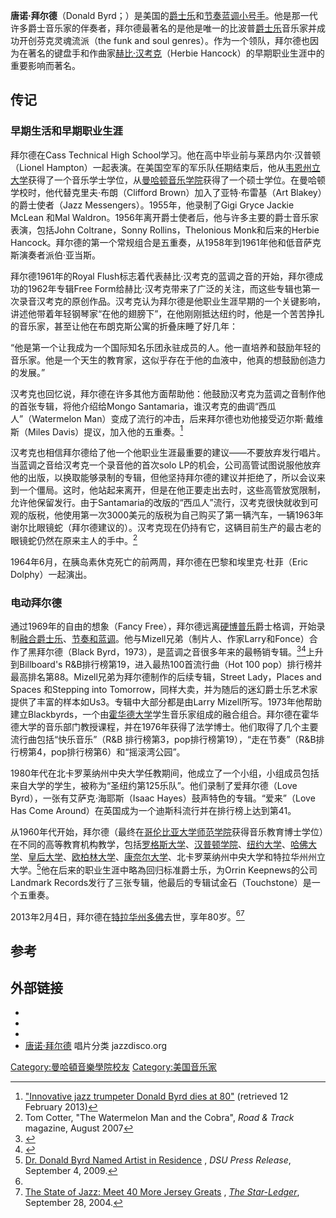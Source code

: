 {{Infobox musical artist
| name                =唐诺·拜尔德
| image               =
| background          = non_vocal_instrumentalist
| birth_name          = Donaldson Toussaint L'Ouverture Byrd II
| birth_date          = 1932年12月9日
| birth_place         = 美国[[密歇根州|密歇根州]][[底特律|底特律]]市
| origin              = 
| death_date          = {{death date and age|2013|2|4|1932|12|9}}
| death_place         =美国[[特拉华州|特拉华州]][[多佛_(特拉华州)|多佛]]
| genre               =波普爵士音乐、硬波普、放克、灵魂乐
| occupation          =音乐家
| instrument          = 小号、粗管短号、Vocals
| years_active        = 1954 - 2013
| label               = 蓝调之音、Prestige、Verve、哥伦比亚、Transition
| associated_acts     = {{Unbulleted list|[[Pepper_Adams|Pepper Adams]]|[[Gigi_Gryce|Gigi Gryce]]|[[Jackie_McLean|Jackie McLean]]|[[Hank_Mobley|Hank Mobley]]|[[Dexter_Gordon|Dexter Gordon]]}} 
}}
{{dead end|time=2015-05-15T09:52:59+00:00}}
'''唐诺·拜尔德'''（Donald Byrd；{{bd|1932年|12月9日|2013年|2月4日|catIdx=B}}）是美国的[[爵士乐|爵士乐]]和[[节奏蓝调|节奏蓝调]][[小号手|小号手]]。他是那一代许多爵士音乐家的伴奏者，拜尔德最著名的是他是唯一的比波普[[爵士乐|爵士乐]]音乐家并成功开创芬克灵魂流派（the funk and soul genres）。作为一个领队，拜尔德也因为在著名的键盘手和作曲家[[賀比·漢考克|赫比·汉考克]]（Herbie Hancock）的早期职业生涯中的重要影响而著名。

==传记==
===早期生活和早期职业生涯===
拜尔德在Cass Technical High School学习。他在高中毕业前与莱昂内尔·汉普顿（Lionel Hampton）一起表演。在美国空军的军乐队任期结束后，他从[[韦恩州立大学|韦恩州立大学]]获得了一个音乐学士学位，从[[曼哈顿音乐学院|曼哈顿音乐学院]]获得了一个硕士学位。在曼哈顿学校时，他代替克里夫·布朗（Clifford Brown）加入了亚特·布雷基（Art Blakey）的爵士使者（Jazz Messengers）。1955年，他录制了Gigi Gryce Jackie McLean 和Mal Waldron。1956年离开爵士使者后，他与许多主要的爵士音乐家表演，包括John Coltrane，Sonny Rollins，Thelonious Monk和后来的Herbie Hancock。拜尔德的第一个常规组合是五重奏，从1958年到1961年他和低音萨克斯演奏者派伯·亚当斯。

拜尔德1961年的Royal Flush标志着代表赫比·汉考克的蓝调之音的开始，拜尔德成功的1962年专辑Free Form给赫比·汉考克带来了广泛的关注，而这些专辑也第一次录音汉考克的原创作品。汉考克认为拜尔德是他职业生涯早期的一个关键影响，讲述他带着年轻钢琴家“在他的翅膀下”，在他刚刚抵达纽约时，他是一个苦苦挣扎的音乐家，甚至让他在布朗克斯公寓的折叠床睡了好几年：

“他是第一个让我成为一个国际知名乐团永驻成员的人。他一直培养和鼓励年轻的音乐家。他是一个天生的教育家，这似乎存在于他的血液中，他真的想鼓励创造力的发展。”

汉考克也回忆说，拜尔德在许多其他方面帮助他：他鼓励汉考克为蓝调之音制作他的首张专辑，将他介绍给Mongo Santamaria，谁汉考克的曲调“西瓜人”（Watermelon Man）变成了流行的冲击，后来拜尔德也劝他接受迈尔斯·戴维斯（Miles Davis）提议，加入他的五重奏。<ref>[http://townhall.com/news/us/2013/02/12/innovative-jazz-trumpeter-donald-byrd-dies-at-80-n1509994 "Innovative jazz trumpeter Donald Byrd dies at 80"] {{Wayback|url=http://townhall.com/news/us/2013/02/12/innovative-jazz-trumpeter-donald-byrd-dies-at-80-n1509994 |date=20180626192554 }} (retrieved 12 February 2013)</ref>

汉考克也相信拜尔德给了他一个他职业生涯最重要的建议——不要放弃发行唱片。当蓝调之音给汉考克一个录音他的首次solo LP的机会，公司高管试图说服他放弃他的出版，以换取能够录制的专辑，但他坚持拜尔德的建议并拒绝了，所以会议来到一个僵局。这时，他站起来离开，但是在他正要走出去时，这些高管放宽限制，允许他保留发行。由于Santamaria的改版的“西瓜人”流行，汉考克很快就收到可观的版税，他使用第一次3000美元的版税为自己购买了第一辆汽车，一辆1963年谢尔比眼镜蛇（拜尔德建议的）。汉考克现在仍持有它，这辆目前生产的最古老的眼镜蛇仍然在原来主人的手中。<ref>Tom Cotter, "The Watermelon Man and the Cobra", ''Road & Track'' magazine, August 2007</ref>

1964年6月，在胰岛素休克死亡的前两周，拜尔德在巴黎和埃里克·杜菲（Eric Dolphy）一起演出。

===电动拜尔德===
通过1969年的自由的想象（Fancy Free），拜尔德远离[[硬博普乐|硬博普乐]]爵士格调，开始录制[[融合爵士乐|融合爵士乐]]、[[节奏布鲁斯|节奏和蓝调]]。他与Mizell兄弟（制片人、作家Larry和Fonce）合作了黑拜尔德（Black Byrd，1973），是蓝调之音很多年来的最畅销专辑。<ref name=yardley>{{cite news |url=http://www.nytimes.com/2013/02/12/arts/music/donald-byrd-renegade-jazz-trumpeter-dies-at-80.html |title=Donald Byrd, Jazz Trumpeter, Dies at 80 |first=William |last=Yardley |page=A28 |newspaper=[[The_New_York_Times|The New York Times]] |date=February 11, 2013 |accessdate=2015-05-15 |archive-date=2020-11-12 |archive-url=https://web.archive.org/web/20201112030924/http://www.nytimes.com/2013/02/12/arts/music/donald-byrd-renegade-jazz-trumpeter-dies-at-80.html |dead-url=no }}</ref><ref name="bluenote">{{Cite web | url=http://www.bluenote.com/artists/donald-byrd/blackbyrd | last=Huey | first=Steve | title=Black Byrd (1972) | website=Bluenote.com | accessdate=2015-05-15 | archive-date=2020-08-09 | archive-url=https://web.archive.org/web/20200809080034/http://www.bluenote.com/artists/donald-byrd/blackbyrd | dead-url=no }}</ref>上升到Billboard's R&B排行榜第19，进入最热100首流行曲（Hot 100 pop）排行榜并最高排名第88。Mizell兄弟为拜尔德制作的后续专辑，Street Lady，Places and Spaces 和Stepping into Tomorrow，同样大卖，并为随后的迷幻爵士乐艺术家提供了丰富的样本如Us3。专辑中大部分都是由Larry Mizell所写。1973年他帮助建立Blackbyrds，一个由[[霍华德大学|霍华德大学]]学生音乐家组成的融合组合。拜尔德在霍华德大学的音乐部门教授课程，并在1976年获得了法学博士。他们取得了几个主要流行曲包括“快乐音乐”（R&B 排行榜第3，pop排行榜第19），“走在节奏”（R&B排行榜第4，pop排行榜第6）和“摇滚湾公园”。

1980年代在北卡罗莱纳州中央大学任教期间，他成立了一个小组，小组成员包括来自大学的学生，被称为“圣纽约第125乐队”。他们录制了爱拜尔德（Love Byrd），一张有艾萨克·海耶斯（Isaac Hayes）鼓声特色的专辑。“爱来”（Love Has Come Around）在英国成为一个迪斯科流行并在排行榜上达到第41。

从1960年代开始，拜尔德（最终在[[哥伦比亚大学教育学院|哥伦比亚大学师范学院]]获得音乐教育博士学位）在不同的高等教育机构教学，包括[[罗格斯大学|罗格斯大学]]、[[漢普郡學院|汉普顿学院]]、[[纽约大学|纽约大学]]、[[哈佛大学|哈佛大学]]、[[纽约市立大学皇后学院|皇后大学]]、[[欧柏林学院|欧柏林大学]]、[[康奈尔大学|康奈尔大学]]、北卡罗莱纳州中央大学和特拉华州州立大学。<ref>[http://www.desu.edu/jazz-artist-donald-byrd-named-artist-residence-0 Dr. Donald Byrd Named Artist in Residence] {{Wayback|url=http://www.desu.edu/jazz-artist-donald-byrd-named-artist-residence-0 |date=20110728135541 }}, ''DSU Press Release'', September 4, 2009.</ref>他在后来的职业生涯中略為回归标准爵士乐，为Orrin Keepnews的公司Landmark Records发行了三张专辑，他最后的专辑试金石（Touchstone）是一个五重奏。

2013年2月4日，拜尔德在[[特拉华州|特拉华州]][[多佛_(特拉华州)|多佛]]去世，享年80岁。<ref name=yardley /><ref>[http://www.nj.com/greatday/stories/more.html The State of Jazz: Meet 40 More Jersey Greats] {{Wayback|url=http://www.nj.com/greatday/stories/more.html |date=20080927062323 }}, ''[[The_Star-Ledger|The Star-Ledger]]'', September 28, 2004.</ref>

==参考==
<references/>

==外部链接==
*{{allmusic|class=artist|id=p60833}}
*{{discogs artist}}
*{{IMDb name|0126014}}
*[http://www.jazzdisco.org/donald-byrd/discography 唐诺·拜尔德]{{Wayback|url=http://www.jazzdisco.org/donald-byrd/discography |date=20201129140544 }} 唱片分类 jazzdisco.org

{{Authority control}}
{{DEFAULTSORT: Byrd, Donald}}
[[Category:曼哈頓音樂學院校友|Category:曼哈頓音樂學院校友]]
[[Category:美国音乐家|Category:美国音乐家]]
